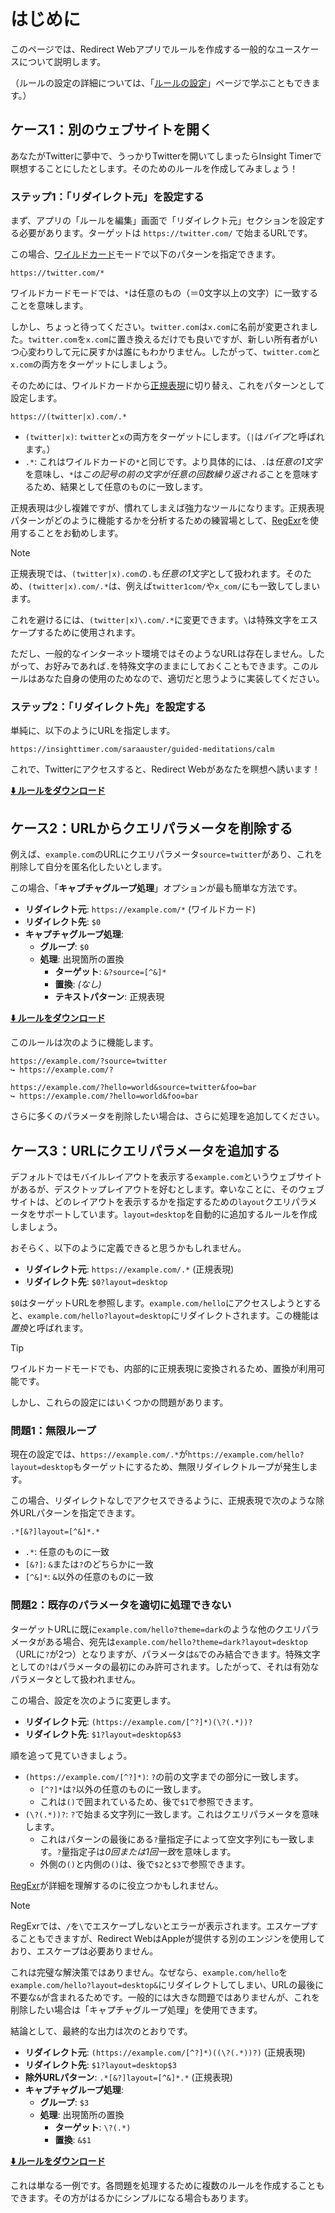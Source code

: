 # はじめに

このページでは、Redirect Webアプリでルールを作成する一般的なユースケースについて説明します。

（ルールの設定の詳細については、「[ルールの設定](./rule-settings)」ページで学ぶこともできます。）

## ケース1：別のウェブサイトを開く

あなたがTwitterに夢中で、うっかりTwitterを開いてしまったらInsight Timerで瞑想することにしたとします。そのためのルールを作成してみましょう！

### ステップ1：「リダイレクト元」を設定する

まず、アプリの「ルールを編集」画面で「リダイレクト元」セクションを設定する必要があります。ターゲットは `https://twitter.com/` で始まるURLです。

この場合、[ワイルドカード](rule-settings#url-pattern-wildcard)モードで以下のパターンを指定できます。

```
https://twitter.com/*
```

ワイルドカードモードでは、`*`は任意のもの（＝0文字以上の文字）に一致することを意味します。

しかし、ちょっと待ってください。`twitter.com`は`x.com`に名前が変更されました。`twitter.com`を`x.com`に置き換えるだけでも良いですが、新しい所有者がいつ心変わりして元に戻すかは誰にもわかりません。したがって、`twitter.com`と`x.com`の両方をターゲットにしましょう。

そのためには、ワイルドカードから[正規表現](rule-settings#url-pattern-regular-expression)に切り替え、これをパターンとして設定します。

```
https://(twitter|x).com/.*
```

* `(twitter|x)`: `twitter`と`x`の両方をターゲットにします。（`|`は*パイプ*と呼ばれます。）
* `.*`: これはワイルドカードの`*`と同じです。より具体的には、`.`は*任意の1文字*を意味し、`*`は*この記号の前の文字が任意の回数繰り返される*ことを意味するため、結果として任意のものに一致します。

正規表現は少し複雑ですが、慣れてしまえば強力なツールになります。正規表現パターンがどのように機能するかを分析するための練習場として、[RegExr](https://regexr.com)を使用することをお勧めします。

> [!NOTE]
> 正規表現では、`(twitter|x).com`の`.`も*任意の1文字*として扱われます。そのため、`(twitter|x).com/.*`は、例えば`twitter1com/`や`x_com/`にも一致してしまいます。
>
> これを避けるには、`(twitter|x)\.com/.*`に変更できます。`\`は特殊文字をエスケープするために使用されます。
>
> ただし、一般的なインターネット環境ではそのようなURLは存在しません。したがって、お好みであれば`.`を特殊文字のままにしておくこともできます。このルールはあなた自身の使用のためなので、適切だと思うように実装してください。

### ステップ2：「リダイレクト先」を設定する

単純に、以下のようにURLを指定します。

```
https://insighttimer.com/saraauster/guided-meditations/calm
```

これで、Twitterにアクセスすると、Redirect Webがあなたを瞑想へ誘います！

**[⬇️ ルールをダウンロード](/rules/reduce-twitter-addiction.redirectweb)**

## ケース2：URLからクエリパラメータを削除する

例えば、`example.com`のURLにクエリパラメータ`source=twitter`があり、これを削除して自分を匿名化したいとします。

この場合、「**キャプチャグループ処理**」オプションが最も簡単な方法です。

*   **リダイレクト元**: `https://example.com/*` (ワイルドカード)
*   **リダイレクト先**: `$0`
*   **キャプチャグループ処理**:
    *   **グループ**: `$0`
    *   **処理**: 出現箇所の置換
        *   **ターゲット**: `&?source=[^&]*`
        *   **置換**: *(なし)*
        *   **テキストパターン**: 正規表現

**[⬇️ ルールをダウンロード](/rules/remove-parameters.redirectweb)**

このルールは次のように機能します。

```
https://example.com/?source=twitter
↪ https://example.com/?

https://example.com/?hello=world&source=twitter&foo=bar
↪ https://example.com/?hello=world&foo=bar
```

さらに多くのパラメータを削除したい場合は、さらに処理を追加してください。

## ケース3：URLにクエリパラメータを追加する

デフォルトではモバイルレイアウトを表示する`example.com`というウェブサイトがあるが、デスクトップレイアウトを好むとします。幸いなことに、そのウェブサイトは、どのレイアウトを表示するかを指定するための`layout`クエリパラメータをサポートしています。`layout=desktop`を自動的に追加するルールを作成しましょう。

おそらく、以下のように定義できると思うかもしれません。

*   **リダイレクト元**: `https://example.com/.*` (正規表現)
*   **リダイレクト先**: `$0?layout=desktop`

`$0`はターゲットURLを参照します。`example.com/hello`にアクセスしようとすると、`example.com/hello?layout=desktop`にリダイレクトされます。この機能は*置換*と呼ばれます。

> [!TIP]
> ワイルドカードモードでも、内部的に正規表現に変換されるため、置換が利用可能です。

しかし、これらの設定にはいくつかの問題があります。

### 問題1：無限ループ

現在の設定では、`https://example.com/.*`が`https://example.com/hello?layout=desktop`もターゲットにするため、無限リダイレクトループが発生します。

この場合、リダイレクトなしでアクセスできるように、正規表現で次のような除外URLパターンを指定できます。

```
.*[&?]layout=[^&]*.*
```

* `.*`: 任意のものに一致
* `[&?]`: `&`または`?`のどちらかに一致
* `[^&]*`: `&`以外の任意のものに一致

### 問題2：既存のパラメータを適切に処理できない

ターゲットURLに既に`example.com/hello?theme=dark`のような他のクエリパラメータがある場合、宛先は`example.com/hello?theme=dark?layout=desktop`（URLに`?`が2つ）となりますが、パラメータは`&`でのみ結合できます。特殊文字としての`?`はパラメータの最初にのみ許可されます。したがって、それは有効なパラメータとして扱われません。

この場合、設定を次のように変更します。

*   **リダイレクト元**: `(https://example.com/[^?]*)(\?(.*))?`
*   **リダイレクト先**: `$1?layout=desktop&$3`

順を追って見ていきましょう。

*   `(https://example.com/[^?]*)`: `?`の前の文字までの部分に一致します。
    *   `[^?]*`は`?`以外の任意のものに一致します。
    *   これは`()`で囲まれているため、後で`$1`で参照できます。
*   `(\?(.*))?`: `?`で始まる文字列に一致します。これはクエリパラメータを意味します。
    *   これはパターンの最後にある`?`量指定子によって空文字列にも一致します。`?`量指定子は*0回または1回一致*を意味します。
    *   外側の`()`と内側の`()`は、後で`$2`と`$3`で参照できます。

[RegExr](https://regexr.com)が詳細を理解するのに役立つかもしれません。

> [!NOTE]
> RegExrでは、`/`を`\`でエスケープしないとエラーが表示されます。エスケープすることもできますが、Redirect WebはAppleが提供する別のエンジンを使用しており、エスケープは必要ありません。

これは完璧な解決策ではありません。なぜなら、`example.com/hello`を`example.com/hello?layout=desktop&`にリダイレクトしてしまい、URLの最後に不要な`&`が含まれるためです。一般的には大きな問題ではありませんが、これを削除したい場合は「キャプチャグループ処理」を使用できます。

結論として、最終的な出力は次のとおりです。

*   **リダイレクト元**: `(https://example.com/[^?]*)((\?(.*))?)` (正規表現)
*   **リダイレクト先**: `$1?layout=desktop$3`
*   **除外URLパターン**: `.*[&?]layout=[^&]*.*` (正規表現)
*   **キャプチャグループ処理**:
    *   **グループ**: `$3`
    *   **処理**: 出現箇所の置換
        *   **ターゲット**: `\?(.*)`
        *   **置換**: `&$1`

**[⬇️ ルールをダウンロード](/rules/add-parameters.redirectweb)**

これは単なる一例です。各問題を処理するために複数のルールを作成することもできます。その方がはるかにシンプルになる場合もあります。